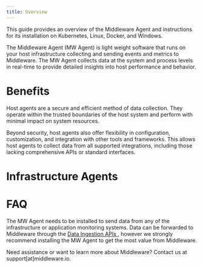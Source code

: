 ```yaml
---
title: Overview
---
```


This guide provides an overview of the Middleware Agent and instructions for its installation on Kubernetes, Linux, Docker, and Windows.

The Middleware Agent (MW Agent) is light weight software that runs on your host infrastructure collecting and sending events and metrics to Middleware. The MW Agent collects data at the system and process levels in real-time to provide detailed insights into host performance and behavior. 

# Benefits
Host agents are a secure and efficient method of data collection. They operate within the trusted boundaries of the host system and perform with minimal impact on system resources.

Beyond security, host agents also offer flexibility in configuration, customization, and integration with other tools and frameworks. This allows host agents to collect data from all supported integrations, including those lacking comprehensive APIs or standard interfaces. 

# Infrastructure Agents

<CardGroup cols={2}>
  <Card title="Docker" icon="docker"  href="https://docs.middleware.io/agent-installation/docker">
  </Card>
  
  <Card title="Kubernetes" icon="kubernetes" href="https://docs.middleware.io/agent-installation/kubernetes">
  </Card>

  <Card title="Linux" icon="linux" href="https://docs.middleware.io/agent-installation/linux">
  </Card>

  <Card title="Windows" icon="windows" href="https://docs.middleware.io/agent-installation/windows">
  </Card>
</CardGroup>

# FAQ

<Accordion title="Is the MW Agent required?">
  The MW Agent needs to be installed to send data from any of the infrastructure or application monitoring systems. Data can be forwarded to Middleware through the <a href="https://docs.middleware.io/docs/data-ingestion-apis/opentelemetry-metrics"> Data Ingestion APIs </a>, however we strongly recommend installing the MW Agent to get the most value from Middleware.
</Accordion>

<Note> Need assistance or want to learn more about Middleware? Contact us at support[at]middleware.io. </Note>